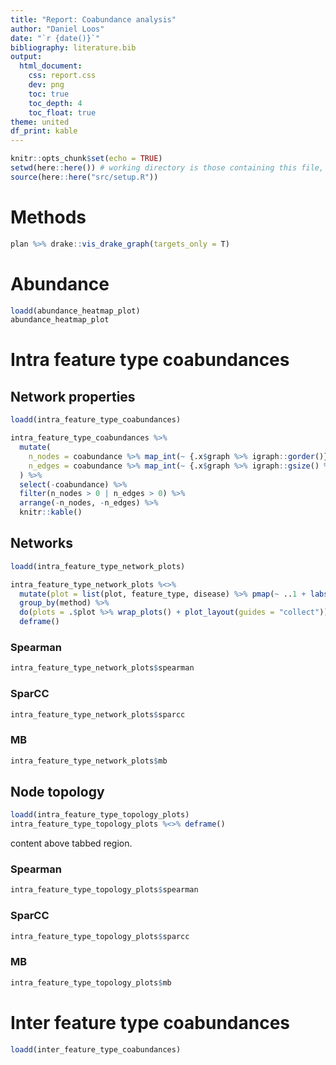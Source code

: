 ```yaml
---
title: "Report: Coabundance analysis"
author: "Daniel Loos"
date: "`r {date()}`"
bibliography: literature.bib
output:
  html_document:
    css: report.css
    dev: png
    toc: true
    toc_depth: 4
    toc_float: true
theme: united
df_print: kable
---
```


```r
knitr::opts_chunk$set(echo = TRUE)
setwd(here::here()) # working directory is those containing this file, otherwise
source(here::here("src/setup.R"))
```

# Methods

```r
plan %>% drake::vis_drake_graph(targets_only = T)
```

# Abundance

```r
loadd(abundance_heatmap_plot)
abundance_heatmap_plot
```


# Intra feature type coabundances

## Network properties

```r
loadd(intra_feature_type_coabundances)

intra_feature_type_coabundances %>%
  mutate(
    n_nodes = coabundance %>% map_int(~ {.x$graph %>% igraph::gorder()}),
    n_edges = coabundance %>% map_int(~ {.x$graph %>% igraph::gsize() %>% as.integer()})
  ) %>%
  select(-coabundance) %>%
  filter(n_nodes > 0 | n_edges > 0) %>%
  arrange(-n_nodes, -n_edges) %>%
  knitr::kable()
```

## Networks {.tabset}

```r
loadd(intra_feature_type_network_plots)

intra_feature_type_network_plots %<>%
  mutate(plot = list(plot, feature_type, disease) %>% pmap(~ ..1 + labs(title = paste0(..2, "-", ..3)))) %>%
  group_by(method) %>%
  do(plots = .$plot %>% wrap_plots() + plot_layout(guides = "collect")) %>%
  deframe()
```

### Spearman

```r
intra_feature_type_network_plots$spearman
```

### SparCC

```r
intra_feature_type_network_plots$sparcc
```

### MB

```r
intra_feature_type_network_plots$mb
```


## Node topology  {.tabset}

```r
loadd(intra_feature_type_topology_plots)
intra_feature_type_topology_plots %<>% deframe()
```

content above tabbed region.

### Spearman

```r
intra_feature_type_topology_plots$spearman
```

### SparCC

```r
intra_feature_type_topology_plots$sparcc
```

### MB

```r
intra_feature_type_topology_plots$mb
```


# Inter feature type coabundances

```r
loadd(inter_feature_type_coabundances)
```

